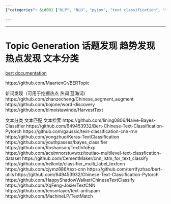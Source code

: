 ```yaml
---
{"categories": &id001 ["NLP", "NLU", "pyjom", "text classification", "topic discovery"], "category": "Natural Language Processing", "date": "2023-12-22 23:52:59", "description": "The text provides resources for generating topics, discovering trends, and detecting new words using tools like BERT documentation, Chinese segment augmentation Github repositories, and a Naive Bayes classifier.", "tags": *id001, "title": "Topic Generation 话题发现 趋势发现 热点发现"}

---
```


------

# Topic Generation 话题发现 趋势发现 热点发现 文本分类

[bert documentation](https://huggingface.co/docs/transformers/model_doc/bert)

https://github.com/MaartenGr/BERTopic

新词发现（可用于挖掘热点 热词 蓝海词）
https://github.com/zhanzecheng/Chinese_segment_augment
https://github.com/bojone/word-discovery
https://github.com/blmoistawinde/HarvestText

文本分类 文本匹配 文本检索
https://github.com/lining0806/Naive-Bayes-Classifier
https://github.com/649453932/Bert-Chinese-Text-Classification-Pytorch
https://github.com/gaussic/text-classification-cnn-rnn
https://github.com/yongzhuo/Keras-TextClassification
https://github.com/youthpasses/bayes_classifier
https://github.com/Roshanson/TextInfoExp
https://github.com/aceimnorstuvwxz/toutiao-multilevel-text-classfication-dataset
https://github.com/CementMaker/cnn_lstm_for_text_classify
https://github.com/hellonlp/classifier_multi_label_textcnn
https://github.com/cjymz886/text-cnn
https://github.com/terrifyzhao/bert-utils
https://github.com/649453932/Chinese-Text-Classification-Pytorch
https://github.com/HappyShadowWalker/ChineseTextClassify
https://github.com/XqFeng-Josie/TextCNN
https://github.com/tensorlayer/text-antispam
https://github.com/MachineLP/TextMatch

